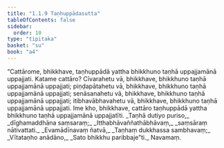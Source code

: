 ```yaml
---
title: "1.1.9 Taṇhuppādasutta"
tableOfContents: false
sidebar:
  order: 10
type: "tipitaka"
basket: "su"
book: "a4"
---
```



<DynamicBreadcrumb />

<Division number="9" book="a4">

<Paragraph number="55" book="a4">
“Cattārome, bhikkhave, taṇhuppādā yattha bhikkhuno taṇhā uppajjamānā uppajjati. Katame cattāro? Cīvarahetu vā, bhikkhave, bhikkhuno taṇhā uppajjamānā uppajjati; piṇḍapātahetu vā, bhikkhave, bhikkhuno taṇhā uppajjamānā uppajjati; senāsanahetu vā, bhikkhave, bhikkhuno taṇhā uppajjamānā uppajjati; itibhavābhavahetu vā, bhikkhave, bhikkhuno taṇhā uppajjamānā uppajjati. Ime kho, bhikkhave, cattāro taṇhuppādā yattha bhikkhuno taṇhā uppajjamānā uppajjatīti.
</Paragraph>

<Paragraph number="56" type="verses" book="a4">
_Taṇhā dutiyo puriso,_  
_dīghamaddhāna saṃsaraṃ;_  
_Itthabhāvaññathābhāvaṃ,_  
_saṃsāraṃ nātivattati._  

</Paragraph>

<Paragraph number="57" type="verses" book="a4">
_Evamādīnavaṃ ñatvā,_  
_Taṇhaṃ dukkhassa sambhavaṃ;_  
_Vītataṇho anādāno,_  
_Sato bhikkhu paribbaje”ti._  


</Paragraph>
</Division>

<Paragraph number="58" type="center" book="a4">
Navamaṃ.
</Paragraph>